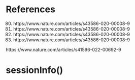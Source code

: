 # References {.unnumbered}

::: {#refs}
80. https://www.nature.com/articles/s43586-020-00008-9
81. https://www.nature.com/articles/s43586-020-00008-9
82. https://www.nature.com/articles/s43586-020-00008-9
83. https://www.nature.com/articles/s43586-020-00008-9
:::

https://www.nature.com/articles/s41596-022-00692-9

# **sessionInfo()**
